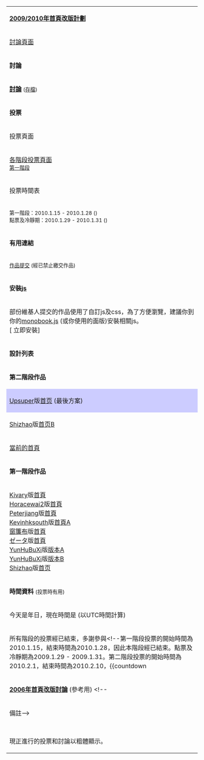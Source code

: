 {| class="toccolours" style="float: right; width: 18.5em; margin: 0 0 .5em .5em; text-align: center;"
|- style="background: #ccf;"
| colspan="2"|'''[[WP:2009年首頁改版計劃|2009/2010年首頁改版計劃]]'''
|- style="font-size: 90%;"
| [[維基百科討論:2009年首頁改版計劃|討論頁面]]
| [[Wikipedia:首頁|當前首頁]]
|- style="background: #ccf;"
| colspan="2"|'''討論'''
|- style="font-size: 90%;"
| '''[[維基百科討論:2009年首頁改版計劃|討論]]''' <small>([[維基百科討論:2009年首頁改版計劃/存檔|存檔]])</small>
| [[Wikipedia:投票/首頁改版#第三階段的討論|第三階段討論區]]
|- style="background: #ccf;"
| colspan="2"|'''投票'''
|- style="background: #ccf;"
| colspan="2"|投票頁面
|- style="font-size: 90%;"
| [[Wikipedia:投票/首頁改版|各階段投票頁面]]<br/><small>[[Wikipedia:投票/首頁改版/第一階段|第一階段]]</small>
| <small>[[Wikipedia:投票/首頁改版/第二階段|第二階段]]</small><br/><small>[[維基百科討論:2009年首頁改版計劃#投票時間投票區|「投票時間」投票]]</small>
|- style="background: #ccf;"
| colspan="2"|投票時間表
|- style="font-size: 90%;"
| <small>第一階段：2010.1.15 - 2010.1.28 ({{done}})</small><br/><small>點票及冷靜期：2010.1.29 - 2010.1.31 ({{done}})</small>
| <small>第二階段：2010.2.1 - 2010.2.10 ({{done}})</small><br/>第三階段：2010.2.11 - 2010.?.??<ref>因討論多而經已延長</ref><br/>正式改版日期：未定<ref>有待第三階段討論結束後決定</ref>
|- style="background: #ccf;"
| colspan="2"|'''有用連結'''
|- style="font-size: 90%;"
| colspan="2"|<small>[[Wikipedia:投票/首頁改版/作品提交|作品提交]] (經已禁止繳交作品)</small>
|- style="background: #ccf;"
| colspan="2"|'''安裝[[JavaScript|js]]'''
|- style="font-size: 90%;"
| colspan="2"| 部份維基人提交的作品使用了自訂js及css，為了方便瀏覽，建議你到你的[[Special:mypage/monobook.js|monobook.js]] (或你使用的面版)安裝相關js。<br/>[{{fullurl:Special:mypage/monobook.js|action=edit&preload=Template:Main_page_change_09/js_preload&editintro=Template:Main_page_change_09/js_editintro}} 立即安裝]
|- style="background: #ccf;"
| colspan="2"|'''設計列表'''
|- style="font-size: 90%;"
| colspan="2"|'''第二階段作品'''
|-
| style="background: #ccf;"|[[User:Upsuper|Upsuper]]版[[User:Upsuper/2010新首页|首页]] (最後方案)
| rowspan="2"|[[User:Altt311|Altt311]]版[[User:Altt311/首頁3|首頁3]]<br/>[[User:Kevinhksouth|Kevinhksouth]]版[[User:Kevinhksouth/首頁/2009/B|首頁B]]
|-
| [[user:Shizhao|Shizhao]]版[[用户:Shizhao/首页2009fr|首页]]B
|-
| colspan="2"|[[Wikipedia:首頁|當前的首頁]]
|-
| colspan="2"|'''第一階段作品'''
|-
| [[User:Kivary|Kivary]]版[[User:Kivary/homepage|首頁]]<br/>
[[用戶:Horacewai2|Horacewai2]]版[[用戶:Horacewai2/2009年首頁改版討論設計/1|首頁]]<br/>
[[User:Peterjiang|Peterjiang]]版[[User:Peterjiang/首頁|首頁]]<br/>
[[User:Kevinhksouth|Kevinhksouth]]版[[User:Kevinhksouth/首頁/2009/A|首頁A]]<br/>
[[User:Wong Hon Leung Curtis|窗簾布]]版[[用戶:Wong Hon Leung Curtis/2009年首頁改版|首頁]]<br/>
[[User:ゼータ|ゼータ]]版[[用戶:ゼータ/homepage|首頁]]<br/>
[[用戶:S19991002|YunHuBuXi]]版[[用戶:S19991002/box2|版本A]]<br/>
[[用戶:S19991002|YunHuBuXi]]版[[用戶:S19991002/box2|版本B]]<br/>
[[user:Shizhao|Shizhao]]版[[用户:Shizhao/首页2009|首页]]
| [[user:Shizhao|Shizhao]]版[[用户:Shizhao/首页2009/monobook|黑白首页]]<br>
[[User:Horacewai2|Horacewai2]]版[[用戶:Horacewai2/2009年首頁改版討論設計|首頁]]B<br/>
[[user:爱学习的饭桶|爱学习的饭桶]]版[[user:爱学习的饭桶/homepage|首页]]<br/>
[[user:Clblogmail|Clblogmail]]版[[user:Clblogmail/myhomepage|首页]]<br/>
[[用戶:Mraandthebigbrother/BaiduBaike|仿百度百科首頁]]<br/>
[[User:Littlebtc|Littlebtc]]版[[User:Littlebtc/main 2010|首頁]]<br />
[[User:Horacewai2|Horacewai2]]版[[User:Horacewai2/main page 2010 3|首頁C]]<br/>
[[User:Loadpage|Loadpage]]版[[User:Loadpage/2010新版ZHwiki|首頁]]
|- style="background: #ccf;"
|colspan="2"|'''時間資料''' <small>(投票時有用)</small>
|- style="font-size: 90%;"
|colspan="2"|今天是{{CURRENTYEAR}}年{{CURRENTMONTHNAME}}{{CURRENTDAY}}日{{CURRENTDAYNAME}}，現在時間是{{CURRENTTIME}} (以UTC時間計算)
|-
|colspan="2"|所有階段的投票經已結束，多謝參與<!--第一階段投票的開始時間為2010.1.15，結束時間為2010.1.28，因此本階段經已結束。點票及冷靜期為2009.1.29 - 2009.1.31。第二階段投票的開始時間為2010.2.1，結束時間為2010.2.10，{{countdown
 | year        =2010
 | month       =2
 | day         =10
 | hour        =23
 | minute      =59
 | second      =59
 | event       =這階段的投票結束
 | eventend    =而這階段的投票經己結束，請參加下一階段的投票
}}。
{{HideH|注意事項}}
* <small>以上日期包括首尾兩天，開始日的開始時間為00:00:00UTC，結束日的結束時間為23:59:59UTC，以維基百科時間為準 (在你開啟本頁時，維基百科時間為{{CURRENTTIME}}，你可{{Purge|按此更新}}本時間) 。</small>
{{HideF}}-->
|- style="background: #ccf;"
|colspan="2"|'''[[維基百科討論:首頁/2006設計|2006年首頁改版討論]]''' (參考用)
<!--
|- style="background: #ccf;"
|colspan="2"|備註-->
|- style="font-size: 90%;"
|colspan="2"| {{HideH|備註|FrameStyle = border:solid 0px|HeadStyle = background: #ccf;}}
<div align="left">
{{reflist}}
</div>
{{HideF}}
|- style="font-size: 90%;"
|colspan="2"|{{navbar|首頁改版/2009|mini=1|plain=1}}
|- style="font-size: 90%;"
|colspan="2"| 現正進行的投票和討論以粗體顯示。
|}